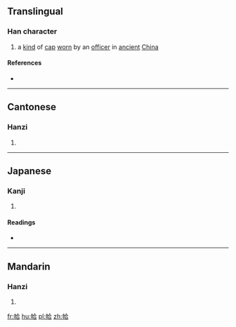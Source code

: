 ==Translingual==

===Han character===
{{Han char|rn=50|rad=巾|as=06|sn=9|four=48261|canj=LBOMR|ids=⿰巾合}}

# a [[kind]] of [[cap]] [[worn]] by an [[officer]] in [[ancient]] [[China]]

====References====
* {{Han ref|kx=0331.050|dkj=08880|dj=0636.200|hdz=10737.050|uh=5E22|ud=24098|bh=CEB1|bd=52913}}

----

==Cantonese==

===Hanzi===
{{yue-hanzi|jyut=[[hap1]]|y=hap1}}

# {{defn|lang=yue|sort=巾06}}

----

==Japanese==

===Kanji===
{{ja-kanji|grade=|rs=巾06}}

# {{defn|lang=ja|sort=巾06}}

====Readings====
* {{ja-readings|on=[[かふ]] (kafu)|kun=}}

----

==Mandarin==

===Hanzi===
{{cmn-hanzi|pin=[[qià]] ([[qia4]])|wg=ch'ia<sup>4</sup>}}

# {{defn|lang=cmn|sort=巾06}}

[[fr:帢]]
[[hu:帢]]
[[pl:帢]]
[[zh:帢]]